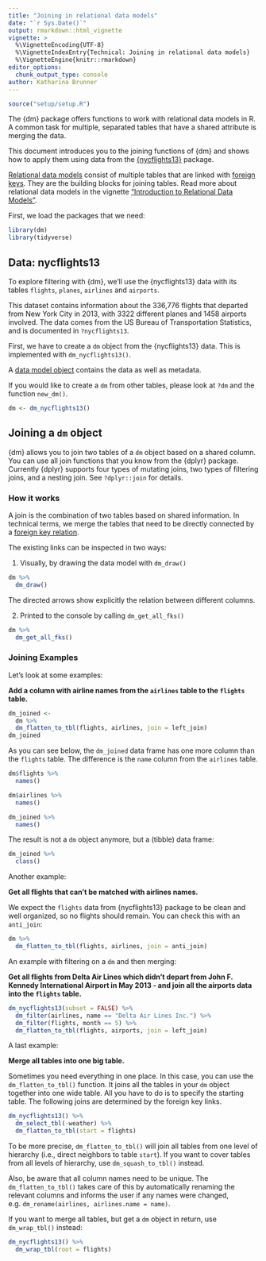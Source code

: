```yaml
---
title: "Joining in relational data models"
date: "`r Sys.Date()`"
output: rmarkdown::html_vignette
vignette: >
  %\VignetteEncoding{UTF-8}
  %\VignetteIndexEntry{Technical: Joining in relational data models}
  %\VignetteEngine{knitr::rmarkdown}
editor_options:
  chunk_output_type: console
author: Katharina Brunner
---
```



``````r
source("setup/setup.R")
``````

The {dm} package offers functions to work with relational data models in R.
A common task for multiple, separated tables that have a shared attribute is merging the data.

This document introduces you to the joining functions of {dm} and shows how to apply them using data from the [{nycflights13}](https://github.com/tidyverse/nycflights13) package.

[Relational data models](https://cynkra.github.io/dm/articles/howto-dm-theory#model) consist of multiple tables that are linked with [foreign keys](https://cynkra.github.io/dm/articles/howto-dm-theory#fk). They are the building blocks for joining tables.
Read more about relational data models in the vignette ["Introduction to Relational Data Models"](https://cynkra.github.io/dm/articles/howto-dm-theory).

First, we load the packages that we need:

```r
library(dm)
library(tidyverse)
```

## Data: nycflights13

To explore filtering with {dm}, we'll use the {nycflights13} data with its tables `flights`, `planes`, `airlines` and `airports`.

This dataset contains information about the 336,776 flights that departed from New York City in 2013, with 3322 different planes and 1458 airports involved.
The data comes from the US Bureau of Transportation Statistics, and is documented in `?nycflights13`.

First, we have to create a `dm` object from the {nycflights13} data.
This is implemented with `dm_nycflights13()`.

A [data model object](https://cynkra.github.io/dm/articles/tech-dm-class.html#class-dm) contains the data as well as metadata.

If you would like to create a `dm` from other tables, please look at `?dm` and the function `new_dm()`.

```r
dm <- dm_nycflights13()
```

## Joining a `dm` object {#join}

{dm} allows you to join two tables of a `dm` object based on a shared column. You can use all join functions that you know from the {dplyr} package.
Currently {dplyr} supports four types of mutating joins, two types of filtering joins, and a nesting join.
See `?dplyr::join` for details.

### How it works

A join is the combination of two tables based on shared information.
In technical terms, we merge the tables that need to be directly connected by a [foreign key relation](https://cynkra.github.io/dm/articles/howto-dm-theory#fk).

The existing links can be inspected in two ways:

1. Visually, by drawing the data model with `dm_draw()`

```r
dm %>%
  dm_draw()
```

The directed arrows show explicitly the relation between different columns.

2. Printed to the console by calling `dm_get_all_fks()`

```r
dm %>%
  dm_get_all_fks()
```

### Joining Examples

Let's look at some examples:

**Add a column with airline names from the `airlines` table to the `flights` table.**

```r
dm_joined <-
  dm %>%
  dm_flatten_to_tbl(flights, airlines, join = left_join)
dm_joined
```

As you can see below, the `dm_joined` data frame has one more column than the `flights` table.
The difference is the `name` column from the `airlines` table.

```r
dm$flights %>%
  names()

dm$airlines %>%
  names()

dm_joined %>%
  names()
```

The result is not a `dm` object anymore, but a (tibble) data frame:

```r
dm_joined %>%
  class()
```

Another example:

**Get all flights that can't be matched with airlines names.**

We expect the `flights` data from {nycflights13} package to be clean and well organized, so no flights should remain.
You can check this with an `anti_join`:

```r
dm %>%
  dm_flatten_to_tbl(flights, airlines, join = anti_join)
```

An example with filtering on a `dm` and then merging:

**Get all flights from Delta Air Lines which didn't depart from John F. Kennedy International Airport in May 2013 - and join all the airports data into the `flights` table.**

```r
dm_nycflights13(subset = FALSE) %>%
  dm_filter(airlines, name == "Delta Air Lines Inc.") %>%
  dm_filter(flights, month == 5) %>%
  dm_flatten_to_tbl(flights, airports, join = left_join)
```

A last example:

**Merge all tables into one big table.**

Sometimes you need everything in one place.
In this case, you can use the `dm_flatten_to_tbl()` function.
It joins all the tables in your `dm` object together into one wide table.
All you have to do is to specify the starting table.
The following joins are determined by the foreign key links.

```r
dm_nycflights13() %>%
  dm_select_tbl(-weather) %>%
  dm_flatten_to_tbl(start = flights)
```

To be more precise, `dm_flatten_to_tbl()` will join all tables from one level of hierarchy (i.e., direct neighbors to table `start`).
If you want to cover tables from all levels of hierarchy, use `dm_squash_to_tbl()` instead.

Also, be aware that all column names need to be unique.
The `dm_flatten_to_tbl()` takes care of this by automatically renaming the relevant columns and informs the user if any names were changed, e.g. `dm_rename(airlines, airlines.name = name)`.

If you want to merge all tables, but get a `dm` object in return, use `dm_wrap_tbl()` instead:

```r
dm_nycflights13() %>%
  dm_wrap_tbl(root = flights)
```

